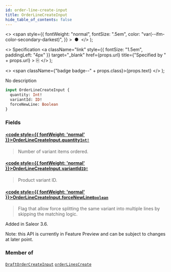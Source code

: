 ```yaml
---
id: order-line-create-input
title: OrderLineCreateInput
hide_table_of_contents: false
---
```


  <>
    <span
      style={{
        fontWeight: "normal",
        fontSize: ".5em",
        color: "var(--ifm-color-secondary-darkest)",
      }}
    >
      &nbsp;●&nbsp;
    </span>
  </>
);

  <>
    Specification
    <a
      className="link"
      style={{ fontSize: "1.5em", paddingLeft: "4px" }}
      target="\_blank"
      href={props.url}
      title={"Specified by " + props.url}
    >
      ⎘
    </a>
  </>
);

  <>
    <span className={"badge badge--" + props.class}>{props.text}</span>
  </>
);

No description

```graphql
input OrderLineCreateInput {
  quantity: Int!
  variantId: ID!
  forceNewLine: Boolean
}
```

### Fields

#### [<code style={{ fontWeight: 'normal' }}>OrderLineCreateInput.<b>quantity</b></code>](#)<Bullet />[`Int!`](../../../api-reference/miscellaneous/scalars/int) <Badge class="secondary" text="non-null"/> <Badge class="secondary" text="scalar"/> <Badge class="secondary" text="miscellaneous"/>

> Number of variant items ordered.

#### [<code style={{ fontWeight: 'normal' }}>OrderLineCreateInput.<b>variantId</b></code>](#)<Bullet />[`ID!`](../../../api-reference/miscellaneous/scalars/id) <Badge class="secondary" text="non-null"/> <Badge class="secondary" text="scalar"/> <Badge class="secondary" text="miscellaneous"/>

> Product variant ID.

#### [<code style={{ fontWeight: 'normal' }}>OrderLineCreateInput.<b>forceNewLine</b></code>](#)<Bullet />[`Boolean`](../../../api-reference/miscellaneous/scalars/boolean) <Badge class="secondary" text="scalar"/> <Badge class="secondary" text="miscellaneous"/>

> Flag that allow force splitting the same variant into multiple lines by skipping the matching logic.

Added in Saleor 3.6.

Note: this API is currently in Feature Preview and can be subject to changes at later point.

>

### Member of

[`DraftOrderCreateInput`](../../../api-reference/orders/inputs/draft-order-create-input) <Badge class="secondary" text="input"/><Bullet />[`orderLinesCreate`](../../../api-reference/orders/mutations/order-lines-create) <Badge class="secondary" text="mutation"/>
